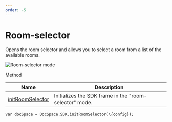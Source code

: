 ```yaml
---
order: -5
---
```

# [](/docspace/jssdk/initmodes)Room-selector

Opens the room selector and allows you to select a room from a list of the available rooms.

![Room-selector mode](/content/img/docspace/room-selector-mode.png)

Method

| Name                                                         | Description                                            |
| ------------------------------------------------------------ | ------------------------------------------------------ |
| [initRoomSelector](/docspace/jssdk/methods#initRoomSelector) | Initializes the SDK frame in the "room-selector" mode. |

```
var docSpace = DocSpace.SDK.initRoomSelector(\{config});
```
